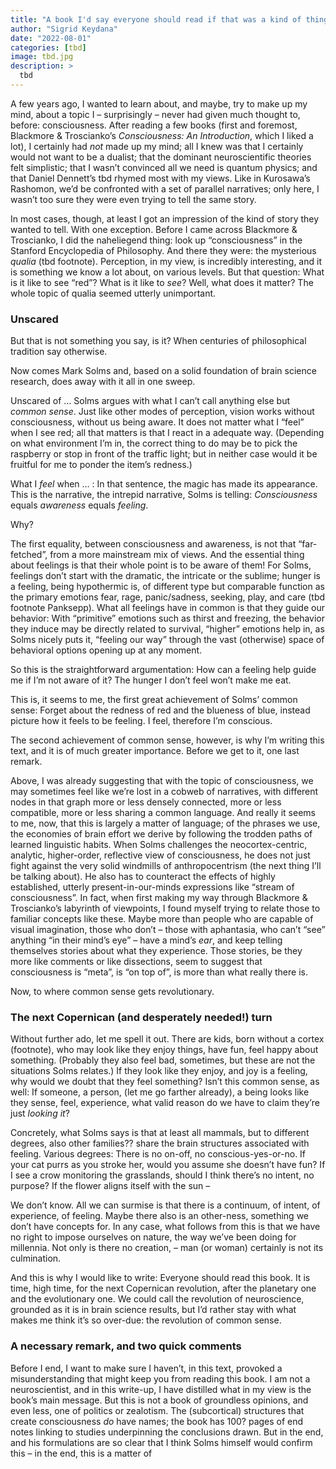```yaml
---
title: "A book I'd say everyone should read if that was a kind of thing I'd say"
author: "Sigrid Keydana"
date: "2022-08-01"
categories: [tbd]
image: tbd.jpg
description: >
  tbd
---
```


A few years ago, I wanted to learn about, and maybe, try to make up my mind, about a topic I -- surprisingly -- never had given much thought to, before: consciousness. After reading a few books (first and foremost, Blackmore & Troscianko's *Consciousness: An Introduction*, which I liked a lot), I certainly had *not* made up my mind; all I knew was that I certainly would not want to be a dualist; that the dominant neuroscientific theories felt simplistic; that I wasn't convinced all we need is quantum physics; and that Daniel Dennett's tbd rhymed most with my views. Like in Kurosawa's Rashomon, we'd be confronted with a set of parallel narratives; only here, I wasn't too sure they were even trying to tell the same story.

In most cases, though, at least I got an impression of the kind of story they wanted to tell. With one exception. Before I came across Blackmore & Troscianko, I did the naheliegend thing: look up "consciousness" in the Stanford Encyclopedia of Philosophy. And there they were: the mysterious *qualia* (tbd footnote). Perception, in my view, is incredibly interesting, and it is something we know a lot about, on various levels. But that question: What is it like to see "red"? What is it like to *see*? Well, what does it matter? The whole topic of qualia seemed utterly unimportant.

### Unscared

But that is not something you say, is it? When centuries of philosophical tradition say otherwise.

Now comes Mark Solms and, based on a solid foundation of brain science research, does away with it all in one sweep.

Unscared of ... Solms argues with what I can't call anything else but *common sense*. Just like other modes of perception, vision works without consciousness, without us being aware. It does not matter what I "feel" when I see red; all that matters is that I react in a adequate way. (Depending on what environment I'm in, the correct thing to do may be to pick the raspberry or stop in front of the traffic light; but in neither case would it be fruitful for me to ponder the item's redness.)

What I *feel* when ... : In that sentence, the magic has made its appearance. This is the narrative, the intrepid narrative, Solms is telling: *Consciousness* equals *awareness* equals *feeling*.

Why?

The first equality, between consciousness and awareness, is not that "far-fetched", from a more mainstream mix of views. And the essential thing about feelings is that their whole point is to be aware of them! For Solms, feelings don't start with the dramatic, the intricate or the sublime; hunger is a feeling, being hypothermic is, of different type but comparable function as the primary emotions fear, rage, panic/sadness, seeking, play, and care (tbd footnote Panksepp). What all feelings have in common is that they guide our behavior: With "primitive" emotions such as thirst and freezing, the behavior they induce may be directly related to survival, "higher" emotions help in, as Solms nicely puts it, "feeling our way" through the vast (otherwise) space of behavioral options opening up at any moment.

So this is the straightforward argumentation: How can a feeling help guide me if I'm not aware of it? The hunger I don't feel won't make me eat.

This is, it seems to me, the first great achievement of Solms' common sense: Forget about the redness of red and the blueness of blue, instead picture how it feels to be feeling. I feel, therefore I'm conscious.

The second achievement of common sense, however, is why I'm writing this text, and it is of much greater importance. Before we get to it, one last remark.

Above, I was already suggesting that with the topic of consciousness, we may sometimes feel like we're lost in a cobweb of narratives, with different nodes in that graph more or less densely connected, more or less compatible, more or less sharing a common language. And really it seems to me, now, that this is largely a matter of language; of the phrases we use, the economies of brain effort we derive by following the trodden paths of learned linguistic habits. When Solms challenges the neocortex-centric, analytic, higher-order, reflective view of consciousness, he does not just fight against the very solid windmills of anthropocentrism (the next thing I'll be talking about). He also has to counteract the effects of highly established, utterly present-in-our-minds expressions like "stream of consciousness". In fact, when first making my way through Blackmore & Troscianko's labyrinth of viewpoints, I found myself trying to relate those to familiar concepts like these. Maybe more than people who are capable of visual imagination, those who don't -- those with aphantasia, who can't "see" anything "in their mind's eye" -- have a mind's *ear*, and keep telling themselves stories about what they experience. Those stories, be they more like comments or like dissections, seem to suggest that consciousness is "meta", is "on top of", is more than what really there is.

Now, to where common sense gets revolutionary.

### The next Copernican (and desperately needed!) turn

Without further ado, let me spell it out. There are kids, born without a cortex (footnote), who may look like they enjoy things, have fun, feel happy about something. (Probably they also feel bad, sometimes, but these are not the situations Solms relates.) If they look like they enjoy, and joy is a feeling, why would we doubt that they feel something? Isn't this common sense, as well: If someone, a person, (let me go farther already), a being looks like they sense, feel, experience, what valid reason do we have to claim they're just *looking it*?

Concretely, what Solms says is that at least all mammals, but to different degrees, also other families?? share the brain structures associated with feeling. Various degrees: There is no on-off, no conscious-yes-or-no. If your cat purrs as you stroke her, would you assume she doesn't have fun? If I see a crow monitoring the grasslands, should I think there's no intent, no purpose? If the flower aligns itself with the sun --

We don't know. All we can surmise is that there is a continuum, of intent, of experience, of feeling. Maybe there also is an other-ness, something we don't have concepts for. In any case, what follows from this is that we have no right to impose ourselves on nature, the way we've been doing for millennia. Not only is there no creation, -- man (or woman) certainly is not its culmination.

And this is why I would like to write: Everyone should read this book. It is time, high time, for the next Copernican revolution, after the planetary one and the evolutionary one. We could call the revolution of neuroscience, grounded as it is in brain science results, but I'd rather stay with what makes me think it's so over-due: the revolution of common sense.

### A necessary remark, and two quick comments

Before I end, I want to make sure I haven't, in this text, provoked a misunderstanding that might keep you from reading this book. I am not a neuroscientist, and in this write-up, I have distilled what in my view is the book's main message. But this is not a book of groundless opinions, and even less, one of politics or zealotism. The (subcortical) structures that create consciousness *do* have names; the book has 100? pages of end notes linking to studies underpinning the conclusions drawn. But in the end, and his formulations are so clear that I think Solms himself would confirm this -- in the end, this is a matter of
